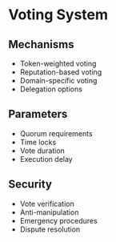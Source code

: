 # Voting System

## Mechanisms

- Token-weighted voting
- Reputation-based voting
- Domain-specific voting
- Delegation options

## Parameters

- Quorum requirements
- Time locks
- Vote duration
- Execution delay

## Security

- Vote verification
- Anti-manipulation
- Emergency procedures
- Dispute resolution
